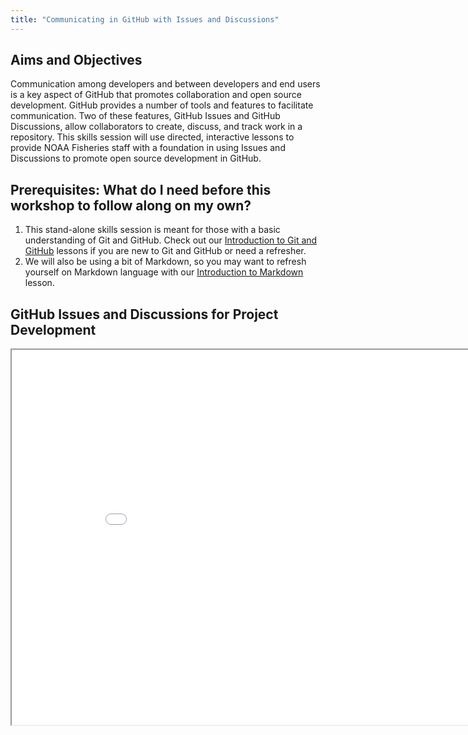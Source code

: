 ```yaml
---
title: "Communicating in GitHub with Issues and Discussions"
---
```


## Aims and Objectives

Communication among developers and between developers and end users is a key aspect of GitHub that promotes collaboration and open source development. GitHub provides a number of tools and features to facilitate communication. Two of these features, GitHub Issues and GitHub Discussions, allow collaborators to create, discuss, and track work in a repository. This skills session will use directed, interactive lessons to provide NOAA Fisheries staff with a foundation in using Issues and Discussions to promote open source development in GitHub.

## Prerequisites: What do I need before this workshop to follow along on my own?

1.  This stand-alone skills session is meant for those with a basic understanding of Git and GitHub. Check out our [Introduction to Git and GitHub](../intro/intro.qmd) lessons if you are new to Git and GitHub or need a refresher.
2.  We will also be using a bit of Markdown, so you may want to refresh yourself on Markdown language with our [Introduction to Markdown](../markdown/markdown.qmd) lesson.

## GitHub Issues and Discussions for Project Development

<iframe class="slide-deck" src="../../slides/issues.html" width="900" height="600">

</iframe>